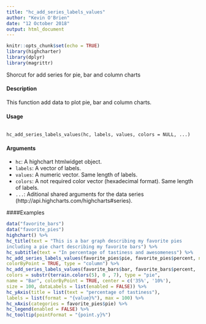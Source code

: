 ```yaml
---
title: "hc_add_series_labels_values"
author: "Kevin O'Brien"
date: "12 October 2018"
output: html_document
---
```


```r
knitr::opts_chunk$set(echo = TRUE)
library(highcharter)
library(dplyr)
library(magrittr)

```
Shorcut for add series for pie, bar and column charts

#### Description 

This function add data to plot pie, bar and column charts.

#### Usage
<pre><code>
hc_add_series_labels_values(hc, labels, values, colors = NULL, ...)
</code></pre>
#### Arguments 

* ``hc ``: A highchart htmlwidget object.
* ``labels``: A vector of labels.
* ``values``: A numeric vector. Same length of labels.
* ``colors``: A not required color vector (hexadecimal format). Same length of labels.
* ``...``: Aditional shared arguments for the data series 
(http://api.highcharts.com/highcharts#series).

####Examples
```r

data("favorite_bars")
data("favorite_pies")
highchart() %>%
hc_title(text = "This is a bar graph describing my favorite pies
including a pie chart describing my favorite bars") %>%
hc_subtitle(text = "In percentage of tastiness and awesomeness") %>%
hc_add_series_labels_values(favorite_pies$pie, favorite_pies$percent, name = "Pie",
colorByPoint = TRUE, type = "column") %>%
hc_add_series_labels_values(favorite_bars$bar, favorite_bars$percent,
colors = substr(terrain.colors(5), 0 , 7), type = "pie",
name = "Bar", colorByPoint = TRUE, center = c('35%', '10%'),
size = 100, dataLabels = list(enabled = FALSE)) %>%
hc_yAxis(title = list(text = "percentage of tastiness"),
labels = list(format = "{value}%"), max = 100) %>%
hc_xAxis(categories = favorite_pies$pie) %>%
hc_legend(enabled = FALSE) %>%
hc_tooltip(pointFormat = "{point.y}%")
```